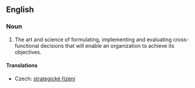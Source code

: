 ==English==
{{wikipedia}}
===Noun===
{{en-noun|-|sg=[[strategic]] [[management]]}}

# {{management}} The art and science of formulating, implementing and evaluating cross-functional decisions that will enable an organization to achieve its objectives.

====Translations====
{{trans-top|art and science}}
* Czech: [[strategické řízení]] {{n}}
{{trans-mid}}
{{trans-bottom}}